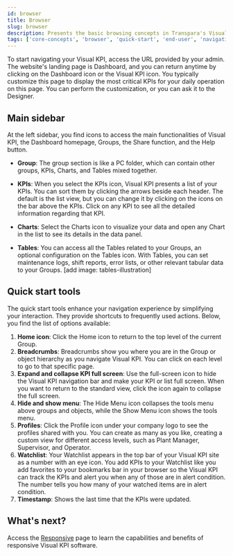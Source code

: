 ```yaml
---
id: browser
title: Browser
slug: browser
description: Presents the basic browsing concepts in Transpara's Visual KPI Software.
tags: ['core-concepts', 'browser', 'quick-start', 'end-user', 'navigation']
---
```



To start navigating your Visual KPI, access the URL provided by your admin. The website's landing page is Dashboard, and you can return anytime by clicking on the Dashboard icon or the Visual KPI icon. You typically customize this page to display the most critical KPIs for your daily operation on this page. You can perform the customization, or you can ask it to the Designer.

## Main sidebar
At the left sidebar, you find icons to access the main functionalities of Visual KPI, the Dashboard homepage, Groups, the Share function, and the Help button. 

- **Group**: The group section is like a PC folder, which can contain other groups, KPIs, Charts, and Tables mixed together.

<StylizedImage
  imgURL="img/docs/end-user/core-concepts/browser/group-illustration.png"
  alt="Group illustration"
/>

- **KPIs**: When you select the KPIs icon, Visual KPI presents a list of your KPIs. You can sort them by clicking the arrows beside each header. The default is the list view, but you can change it by clicking on the icons on the bar above the KPIs. Click on any KPI to see all the detailed information regarding that KPI.

<StylizedImage
  imgURL="img/docs/end-user/core-concepts/browser/kpi-illustration.png"
  alt="KPI illustration"
/>

- **Charts**: Select the Charts icon to visualize your data and open any Chart in the list to see its details in the data panel.

<StylizedImage
  imgURL="img/docs/end-user/core-concepts/browser/charts-illustration.png"
  alt="Charts illustration"
/>

- **Tables**: You can access all the Tables related to your Groups, an optional configuration on the Tables icon. With Tables, you can set maintenance logs, shift reports, error lists, or other relevant tabular data to your Groups.
[add image: tables-illustration]

## Quick start tools

The quick start tools enhance your navigation experience by simplifying your interaction. They provide shortcuts to frequently used actions. Below, you find the list of options available:

1. **Home icon**: Click the Home icon to return to the top level of the current Group.
2. **Breadcrumbs**: Breadcrumbs show you where you are in the Group or object hierarchy as you navigate Visual KPI. You can click on each level to go to that specific page. 
3. **Expand and collapse KPI full screen**: Use the full-screen icon to hide the Visual KPI navigation bar and make your KPI or list full screen. When you want to return to the standard view, click the icon again to collapse the full screen. 
4. **Hide and show menu**: The Hide Menu icon collapses the tools menu above groups and objects, while the Show Menu icon shows the tools menu.
5. **Profiles**: Click the Profile icon under your company logo to see the profiles shared with you. You can create as many as you like, creating a custom view for different access levels, such as Plant Manager, Supervisor, and Operator.
6. **Watchlist**: Your Watchlist appears in the top bar of your Visual KPI site as a number with an eye icon. You add KPIs to your Watchlist like you add favorites to your bookmarks bar in your browser so the Visual KPI can track the KPIs and alert you when any of those are in alert condition. The number tells you how many of your watched items are in alert condition.
7. **Timestamp**: Shows the last time that the KPIs were updated.

<StylizedImage
  imgURL="img/docs/end-user/core-concepts/browser/quickstart.png"
  alt="Quickstart tools"
/>

## What's next?
Access the [Responsive](responsive) page to learn the capabilities and benefits of responsive Visual KPI software.